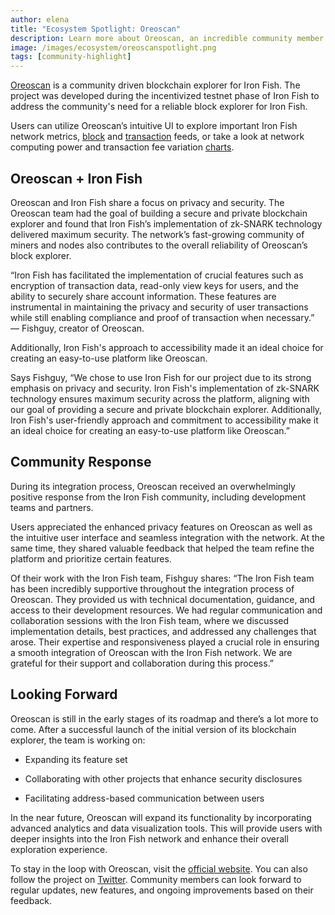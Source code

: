 ```yaml
---
author: elena
title: "Ecosystem Spotlight: Oreoscan"
description: Learn more about Oreoscan, an incredible community member who's building on the Iron Fish network
image: /images/ecosystem/oreoscanspotlight.png
tags: [community-highlight]
---
```




[Oreoscan](https://www.oreoscan.info/en) is a community driven blockchain explorer for Iron Fish. The project was developed during the incentivized testnet phase of Iron Fish to address the community's need for a reliable block explorer for Iron Fish.

  

Users can utilize Oreoscan’s intuitive UI to explore important Iron Fish network metrics, [block](https://www.oreoscan.info/en/blocks) and [transaction](https://www.oreoscan.info/en/transactions) feeds, or take a look at network computing power and transaction fee variation [charts](https://www.oreoscan.info/en/charts).

## Oreoscan + Iron Fish

Oreoscan and Iron Fish share a focus on privacy and security. The Oreoscan team had the goal of building a secure and private blockchain explorer and found that Iron Fish’s implementation of zk-SNARK technology delivered maximum security. The network’s fast-growing community of miners and nodes also contributes to the overall reliability of Oreoscan’s block explorer.

  

“Iron Fish has facilitated the implementation of crucial features such as encryption of transaction data, read-only view keys for users, and the ability to securely share account information. These features are instrumental in maintaining the privacy and security of user transactions while still enabling compliance and proof of transaction when necessary.” — Fishguy, creator of Oreoscan.

  

Additionally, Iron Fish's approach to accessibility made it an ideal choice for creating an easy-to-use platform like Oreoscan.

  

Says Fishguy, “We chose to use Iron Fish for our project due to its strong emphasis on privacy and security. Iron Fish's implementation of zk-SNARK technology ensures maximum security across the platform, aligning with our goal of providing a secure and private blockchain explorer. Additionally, Iron Fish's user-friendly approach and commitment to accessibility make it an ideal choice for creating an easy-to-use platform like Oreoscan.”

## Community Response

During its integration process, Oreoscan received an overwhelmingly positive response from the Iron Fish community, including development teams and partners.

  

Users appreciated the enhanced privacy features on Oreoscan as well as the intuitive user interface and seamless integration with the network. At the same time, they shared valuable feedback that helped the team refine the platform and prioritize certain features.

  

Of their work with the Iron Fish team, Fishguy shares: “The Iron Fish team has been incredibly supportive throughout the integration process of Oreoscan. They provided us with technical documentation, guidance, and access to their development resources. We had regular communication and collaboration sessions with the Iron Fish team, where we discussed implementation details, best practices, and addressed any challenges that arose. Their expertise and responsiveness played a crucial role in ensuring a smooth integration of Oreoscan with the Iron Fish network. We are grateful for their support and collaboration during this process.”

## Looking Forward

Oreoscan is still in the early stages of its roadmap and there’s a lot more to come. After a successful launch of the initial version of its blockchain explorer, the team is working on:

  

-   Expanding its feature set
    
-   Collaborating with other projects that enhance security disclosures
    
-   Facilitating address-based communication between users
    


  

In the near future, Oreoscan will expand its functionality by incorporating advanced analytics and data visualization tools. This will provide users with deeper insights into the Iron Fish network and enhance their overall exploration experience.

  

To stay in the loop with Oreoscan, visit the [official website](https://www.oreoscan.info/en). You can also follow the project on [Twitter](https://twitter.com/oreoscan). Community members can look forward to regular updates, new features, and ongoing improvements based on their feedback.
